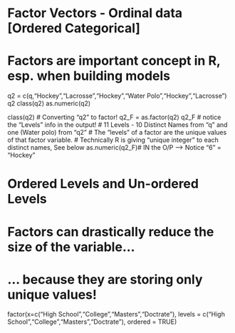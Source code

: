 # Factor Vectors - Ordinal data [Ordered Categorical]
# Factors are important concept in R, esp. when building models

q2 = c(q,"Hockey","Lacrosse","Hockey","Water Polo","Hockey","Lacrosse")
q2
class(q2)
as.numeric(q2)

class(q2)
# Converting "q2" to factor!
q2_F = as.factor(q2)
q2_F # notice the "Levels" info in the output!
# 11 Levels - 10 Distinct Names from "q" and one (Water polo) from "q2" 
# The "levels" of a factor are the unique values of that factor variable.
# Technically R is giving "unique integer" to each distinct names, See below
as.numeric(q2_F)# IN the O/P --> Notice "6" = "Hockey"

# Ordered Levels and Un-ordered Levels
# Factors can drastically reduce the size of the variable...
# ... because they are storing only unique values!
factor(x=c("High School","College","Masters","Doctrate"),
       levels = c("High School","College","Masters","Doctrate"),
       ordered = TRUE)
       
